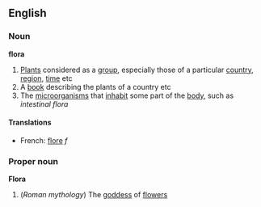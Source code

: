 ==English==

===Noun===
'''flora'''
#[[Plant]]s considered as a [[group]], especially those of a particular [[country]], [[region]], [[time]] etc
#A [[book]] describing the plants of a country etc
#The [[microorganism]]s that [[inhabit]] some part of the [[body]], such as ''intestinal flora''

====Translations====
*French: [[flore]] ''f''

===Proper noun===
'''Flora'''
#(''Roman mythology'') The [[goddess]] of [[flower]]s